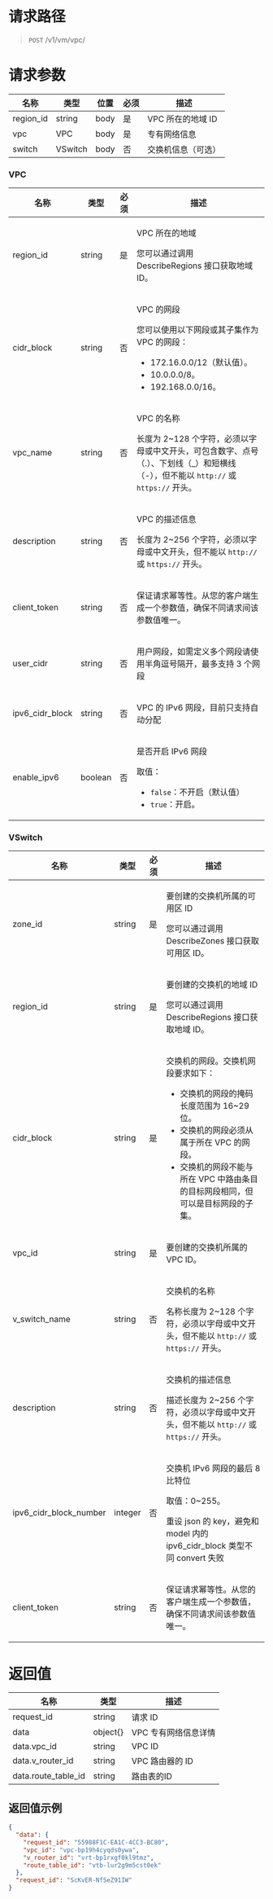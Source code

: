 
<style>.topic-content-wrap .topic-detail table thead th { word-break: keep-all; }</style>

# 请求路径
> `POST` /v1/vm/vpc/


# 请求参数
名称 | 类型 | 位置 | 必须 | 描述
----- | ----- | ----- | ----- | -----
region_id | string  | body | 是 | VPC 所在的地域 ID
vpc       | VPC     | body | 是 | 专有网络信息
switch    | VSwitch | body | 否 | 交换机信息（可选）

### VPC
<table>
  <thead>
    <tr>
      <th>名称</th>
      <th>类型</th>
      <th>必须</th>
      <th>描述</th>
    </tr>
  </thead>
  <tbody>
    <tr>
      <td>region_id</td>
      <td>string</td>
      <td>是</td>
      <td>
        <p>VPC 所在的地域</p>
        <p>您可以通过调用 DescribeRegions 接口获取地域 ID。</p>
      </td>
    </tr>
    <tr>
      <td>cidr_block</td>
      <td>string</td>
      <td>否</td>
      <td>
        <p>VPC 的网段</p>
        <p>您可以使用以下网段或其子集作为 VPC 的网段：</p>
        <ul>
          <li>172.16.0.0/12（默认值）。</li>
          <li>10.0.0.0/8。</li>
          <li>192.168.0.0/16。</li>
        </ul>
      </td>
    </tr>
    <tr>
      <td>vpc_name</td>
      <td>string</td>
      <td>否</td>
      <td>
        <p>VPC 的名称</p>
        <p>长度为 2~128 个字符，必须以字母或中文开头，可包含数字、点号（.）、下划线（_）和短横线（-），但不能以 <code>http://</code> 或 <code>https://</code> 开头。</p>
      </td>
    </tr>
    <tr>
      <td>description</td>
      <td>string</td>
      <td>否</td>
      <td>
        <p>VPC 的描述信息</p>
        <p>长度为 2~256 个字符，必须以字母或中文开头，但不能以 <code>http://</code> 或 <code>https://</code> 开头。</p>
      </td>
    </tr>
    <tr>
      <td>client_token</td>
      <td>string</td>
      <td>否</td>
      <td>
        <p>保证请求幂等性。从您的客户端生成一个参数值，确保不同请求间该参数值唯一。</p>
      </td>
    </tr>
    <tr>
      <td>user_cidr</td>
      <td>string</td>
      <td>否</td>
      <td>
        <p>用户网段，如需定义多个网段请使用半角逗号隔开，最多支持 3 个网段</p>
      </td>
    </tr>
    <tr>
      <td>ipv6_cidr_block</td>
      <td>string</td>
      <td>否</td>
      <td>
        <p>VPC 的 IPv6 网段，目前只支持自动分配</p>
      </td>
    </tr>
    <tr>
      <td>enable_ipv6</td>
      <td>boolean</td>
      <td>否</td>
      <td>
        <p>是否开启 IPv6 网段</p>
        <p>取值：</p>
        <ul>
          <li><code>false</code>：不开启（默认值）</li>
          <li><code>true</code>：开启。</li>
        </ul>
      </td>
    </tr>
  </tbody>
</table>

### VSwitch
<table>
  <thead>
    <tr>
      <th>名称</th>
      <th>类型</th>
      <th>必须</th>
      <th>描述</th>
    </tr>
  </thead>
  <tbody>
    <tr>
      <td>zone_id</td>
      <td>string</td>
      <td>是</td>
      <td>
        <p>要创建的交换机所属的可用区 ID</p>
        <p>您可以通过调用 DescribeZones 接口获取可用区 ID。</p>
      </td>
    </tr>
    <tr>
      <td>region_id</td>
      <td>string</td>
      <td>是</td>
      <td>
        <p>要创建的交换机的地域 ID</p>
        <p>您可以通过调用 DescribeRegions 接口获取地域 ID。</p>
      </td>
    </tr>
    <tr>
      <td>cidr_block</td>
      <td>string</td>
      <td>是</td>
      <td>
        <p>交换机的网段。交换机网段要求如下：</p>
        <ul>
          <li>交换机的网段的掩码长度范围为 16~29 位。</li>
          <li>交换机的网段必须从属于所在 VPC 的网段。</li>
          <li>交换机的网段不能与所在 VPC 中路由条目的目标网段相同，但可以是目标网段的子集。</li>
        </ul>
      </td>
    </tr>
    <tr>
      <td>vpc_id</td>
      <td>string</td>
      <td>是</td>
      <td>
        <p>要创建的交换机所属的 VPC ID。</p>
      </td>
    </tr>
    <tr>
      <td>v_switch_name</td>
      <td>string</td>
      <td>否</td>
      <td>
        <p>交换机的名称</p>
        <p>名称长度为 2~128 个字符，必须以字母或中文开头，但不能以 <code>http://</code> 或 <code>https://</code> 开头。</p>
      </td>
    </tr>
    <tr>
      <td>description</td>
      <td>string</td>
      <td>否</td>
      <td>
        <p>交换机的描述信息</p>
        <p>描述长度为 2~256 个字符，必须以字母或中文开头，但不能以 <code>http://</code> 或 <code>https://</code> 开头。</p>
      </td>
    </tr>
    <tr>
      <td>ipv6_cidr_block_number</td>
      <td>integer</td>
      <td>否</td>
      <td>
        <p>交换机 IPv6 网段的最后 8 比特位</p>
        <p>取值：0~255。</p>
        <p>重设 json 的 key，避免和 model 内的 ipv6_cidr_block 类型不同 convert 失败</p>
      </td>
    </tr>
    <tr>
      <td>client_token</td>
      <td>string</td>
      <td>否</td>
      <td>
        <p>保证请求幂等性。从您的客户端生成一个参数值，确保不同请求间该参数值唯一。</p>
      </td>
    </tr>
  </tbody>
</table>

# 返回值
名称 | 类型 | 描述 
----- | ----- | -----
request_id | string  | 请求 ID
data       | object{} | VPC 专有网络信息详情
data.vpc_id         | string | VPC ID
data.v_router_id    | string | VPC 路由器的 ID
data.route_table_id | string | 路由表的ID


## 返回值示例
```json
{
  "data": {
    "request_id": "55988F1C-EA1C-4CC3-BC80",
    "vpc_id": "vpc-bp19h4cyqds0ywa",
    "v_router_id": "vrt-bp1rxgf0kl9tmz",
    "route_table_id": "vtb-lur2g9m5cst0ek"
  },
  "request_id": "ScKvER-NfSeZ91IW"
}
```
